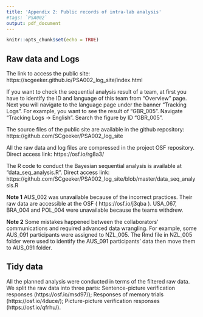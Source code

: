 ```yaml
---
title: 'Appendix 2: Public records of intra-lab analysis'
#tags: `PSA002`
output: pdf_document
---
```


```r
knitr::opts_chunk$set(echo = TRUE)
```

## Raw data and Logs

The link to access the public site: https://scgeeker.github.io/PSA002_log_site/index.html

If you want to check the sequential analysis result of a team, at first you have to identify the ID and language of this team from "Overview" page. Next you will navigate to the language page under the banner "Tracking Logs". For example, you want to see the result of "GBR_005". Navigate "Tracking Logs -> English". Search the figure by ID "GBR_005".

The source files of the public site are available in the github repository:
https://github.com/SCgeeker/PSA002_log_site

All the raw data and log files are compressed in the project OSF repository. Direct access link: https://osf.io/rg8a3/

The R code to conduct the Bayesian sequential analysis is available at "data_seq_analysis.R". Direct access link: https://github.com/SCgeeker/PSA002_log_site/blob/master/data_seq_analysis.R


**Note 1** AUS_002 was unavailable because of the incorrect practices. Their raw data are accessible at the OSF ( https://osf.io/j3qba ). USA_067, BRA_004 and POL_004 were unavailable because the teams withdrew.


**Note 2** Some mistakes happened between the collaborators' communications and required advanced data wrangling. For example, some AUS_091 participants were assigned to NZL_005. The Rmd file in NZL_005 folder were used to identify the AUS_091 participants' data then move them to AUS_091 folder.


## Tidy data

All the planned analysis were conducted in terms of the filtered raw data. We split the raw data into three parts: Sentence-picture verification responses (https://osf.io/msd97/); Responses of memory trials (https://osf.io/4duce/); Picture-picture verification responses (https://osf.io/qfrhu/). 